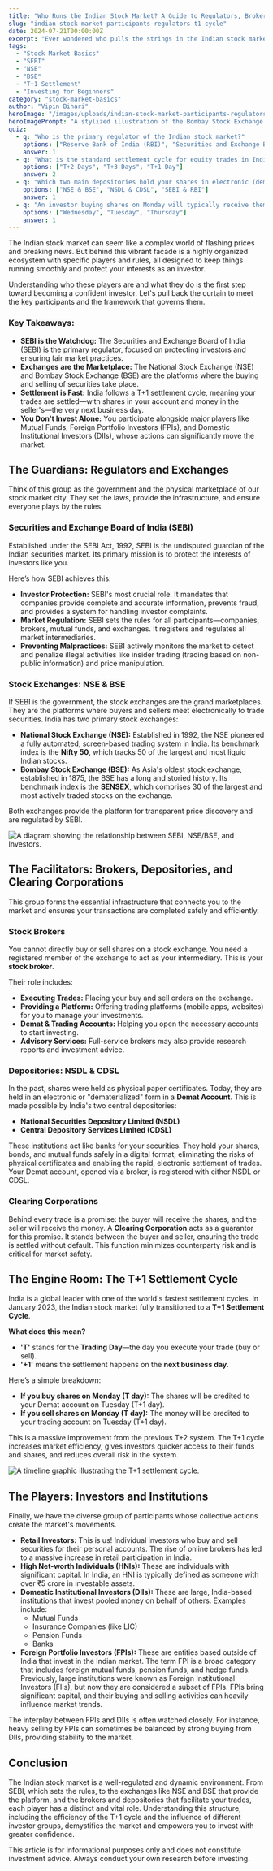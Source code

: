 ```yaml
---
title: "Who Runs the Indian Stock Market? A Guide to Regulators, Brokers, and the T+1 Cycle"
slug: "indian-stock-market-participants-regulators-t1-cycle"
date: 2024-07-21T00:00:00Z
excerpt: "Ever wondered who pulls the strings in the Indian stock market? This guide breaks down the roles of SEBI, stock exchanges like NSE & BSE, brokers, and explains the revolutionary T+1 settlement cycle. Understand the key players, from retail investors to FPIs, and how they all fit together."
tags:
  - "Stock Market Basics"
  - "SEBI"
  - "NSE"
  - "BSE"
  - "T+1 Settlement"
  - "Investing for Beginners"
category: "stock-market-basics"
author: "Vipin Bihari"
heroImage: "/images/uploads/indian-stock-market-participants-regulators-t1-cycle/hero-image.jpg"
heroImagePrompt: "A stylized illustration of the Bombay Stock Exchange building with icons representing investors, regulators, and digital transactions, symbolizing the ecosystem of the Indian stock market."
quiz:
  - q: "Who is the primary regulator of the Indian stock market?"
    options: ["Reserve Bank of India (RBI)", "Securities and Exchange Board of India (SEBI)", "Ministry of Finance"]
    answer: 1
  - q: "What is the standard settlement cycle for equity trades in India?"
    options: ["T+2 Days", "T+3 Days", "T+1 Day"]
    answer: 2
  - q: "Which two main depositories hold your shares in electronic (demat) form?"
    options: ["NSE & BSE", "NSDL & CDSL", "SEBI & RBI"]
    answer: 1
  - q: "An investor buying shares on Monday will typically receive them in their demat account on:"
    options: ["Wednesday", "Tuesday", "Thursday"]
    answer: 1
---
```


The Indian stock market can seem like a complex world of flashing prices and breaking news. But behind this vibrant facade is a highly organized ecosystem with specific players and rules, all designed to keep things running smoothly and protect your interests as an investor.

Understanding who these players are and what they do is the first step toward becoming a confident investor. Let's pull back the curtain to meet the key participants and the framework that governs them.

### Key Takeaways:

*   **SEBI is the Watchdog:** The Securities and Exchange Board of India (SEBI) is the primary regulator, focused on protecting investors and ensuring fair market practices.
*   **Exchanges are the Marketplace:** The National Stock Exchange (NSE) and Bombay Stock Exchange (BSE) are the platforms where the buying and selling of securities take place.
*   **Settlement is Fast:** India follows a T+1 settlement cycle, meaning your trades are settled—with shares in your account and money in the seller's—the very next business day.
*   **You Don't Invest Alone:** You participate alongside major players like Mutual Funds, Foreign Portfolio Investors (FPIs), and Domestic Institutional Investors (DIIs), whose actions can significantly move the market.

## The Guardians: Regulators and Exchanges

Think of this group as the government and the physical marketplace of our stock market city. They set the laws, provide the infrastructure, and ensure everyone plays by the rules.

### Securities and Exchange Board of India (SEBI)

Established under the SEBI Act, 1992, SEBI is the undisputed guardian of the Indian securities market. Its primary mission is to protect the interests of investors like you.

Here’s how SEBI achieves this:
*   **Investor Protection:** SEBI's most crucial role. It mandates that companies provide complete and accurate information, prevents fraud, and provides a system for handling investor complaints.
*   **Market Regulation:** SEBI sets the rules for all participants—companies, brokers, mutual funds, and exchanges. It registers and regulates all market intermediaries.
*   **Preventing Malpractices:** SEBI actively monitors the market to detect and penalize illegal activities like insider trading (trading based on non-public information) and price manipulation.

### Stock Exchanges: NSE & BSE

If SEBI is the government, the stock exchanges are the grand marketplaces. They are the platforms where buyers and sellers meet electronically to trade securities. India has two primary stock exchanges:

*   **National Stock Exchange (NSE):** Established in 1992, the NSE pioneered a fully automated, screen-based trading system in India. Its benchmark index is the **Nifty 50**, which tracks 50 of the largest and most liquid Indian stocks.
*   **Bombay Stock Exchange (BSE):** As Asia's oldest stock exchange, established in 1875, the BSE has a long and storied history. Its benchmark index is the **SENSEX**, which comprises 30 of the largest and most actively traded stocks on the exchange.

Both exchanges provide the platform for transparent price discovery and are regulated by SEBI.

![A diagram showing the relationship between SEBI, NSE/BSE, and Investors.](/images/uploads/indian-stock-market-participants-regulators-t1-cycle/regulators-and-exchanges.png)

## The Facilitators: Brokers, Depositories, and Clearing Corporations

This group forms the essential infrastructure that connects you to the market and ensures your transactions are completed safely and efficiently.

### Stock Brokers

You cannot directly buy or sell shares on a stock exchange. You need a registered member of the exchange to act as your intermediary. This is your **stock broker**.

Their role includes:
*   **Executing Trades:** Placing your buy and sell orders on the exchange.
*   **Providing a Platform:** Offering trading platforms (mobile apps, websites) for you to manage your investments.
*   **Demat & Trading Accounts:** Helping you open the necessary accounts to start investing.
*   **Advisory Services:** Full-service brokers may also provide research reports and investment advice.

### Depositories: NSDL & CDSL

In the past, shares were held as physical paper certificates. Today, they are held in an electronic or "dematerialized" form in a **Demat Account**. This is made possible by India's two central depositories:

*   **National Securities Depository Limited (NSDL)**
*   **Central Depository Services Limited (CDSL)**

These institutions act like banks for your securities. They hold your shares, bonds, and mutual funds safely in a digital format, eliminating the risks of physical certificates and enabling the rapid, electronic settlement of trades. Your Demat account, opened via a broker, is registered with either NSDL or CDSL.

### Clearing Corporations

Behind every trade is a promise: the buyer will receive the shares, and the seller will receive the money. A **Clearing Corporation** acts as a guarantor for this promise. It stands between the buyer and seller, ensuring the trade is settled without default. This function minimizes counterparty risk and is critical for market safety.

## The Engine Room: The T+1 Settlement Cycle

India is a global leader with one of the world's fastest settlement cycles. In January 2023, the Indian stock market fully transitioned to a **T+1 Settlement Cycle**.

**What does this mean?**

*   **'T'** stands for the **Trading Day**—the day you execute your trade (buy or sell).
*   **'+1'** means the settlement happens on the **next business day**.

Here’s a simple breakdown:
*   **If you buy shares on Monday (T day):** The shares will be credited to your Demat account on Tuesday (T+1 day).
*   **If you sell shares on Monday (T day):** The money will be credited to your trading account on Tuesday (T+1 day).

This is a massive improvement from the previous T+2 system. The T+1 cycle increases market efficiency, gives investors quicker access to their funds and shares, and reduces overall risk in the system.

![A timeline graphic illustrating the T+1 settlement cycle.](/images/uploads/indian-stock-market-participants-regulators-t1-cycle/t1-settlement-cycle.png)

## The Players: Investors and Institutions

Finally, we have the diverse group of participants whose collective actions create the market's movements.

*   **Retail Investors:** This is us! Individual investors who buy and sell securities for their personal accounts. The rise of online brokers has led to a massive increase in retail participation in India.
*   **High Net-worth Individuals (HNIs):** These are individuals with significant capital. In India, an HNI is typically defined as someone with over ₹5 crore in investable assets.
*   **Domestic Institutional Investors (DIIs):** These are large, India-based institutions that invest pooled money on behalf of others. Examples include:
    *   Mutual Funds
    *   Insurance Companies (like LIC)
    *   Pension Funds
    *   Banks
*   **Foreign Portfolio Investors (FPIs):** These are entities based outside of India that invest in the Indian market. The term FPI is a broad category that includes foreign mutual funds, pension funds, and hedge funds. Previously, large institutions were known as Foreign Institutional Investors (FIIs), but now they are considered a subset of FPIs. FPIs bring significant capital, and their buying and selling activities can heavily influence market trends.

The interplay between FPIs and DIIs is often watched closely. For instance, heavy selling by FPIs can sometimes be balanced by strong buying from DIIs, providing stability to the market.

## Conclusion

The Indian stock market is a well-regulated and dynamic environment. From SEBI, which sets the rules, to the exchanges like NSE and BSE that provide the platform, and the brokers and depositories that facilitate your trades, each player has a distinct and vital role. Understanding this structure, including the efficiency of the T+1 cycle and the influence of different investor groups, demystifies the market and empowers you to invest with greater confidence.

This article is for informational purposes only and does not constitute investment advice. Always conduct your own research before investing.